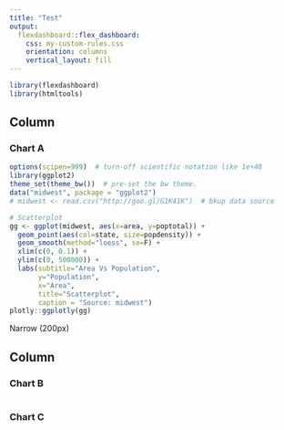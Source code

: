 ```yaml
---
title: "Test"
output: 
  flexdashboard::flex_dashboard:
    css: my-custom-rules.css
    orientation: columns
    vertical_layout: fill
---
```


```r
library(flexdashboard)
library(htmltools)
```

Column {data-width=650}
-----------------------------------------------------------------------

### Chart A
<div id="parent">
  <div id="wide">
```r
options(scipen=999)  # turn-off scientific notation like 1e+48
library(ggplot2)
theme_set(theme_bw())  # pre-set the bw theme.
data("midwest", package = "ggplot2")
# midwest <- read.csv("http://goo.gl/G1K41K")  # bkup data source

# Scatterplot
gg <- ggplot(midwest, aes(x=area, y=poptotal)) + 
  geom_point(aes(col=state, size=popdensity)) + 
  geom_smooth(method="loess", se=F) + 
  xlim(c(0, 0.1)) + 
  ylim(c(0, 500000)) + 
  labs(subtitle="Area Vs Population", 
       y="Population", 
       x="Area", 
       title="Scatterplot", 
       caption = "Source: midwest")
plotly::ggplotly(gg)
```
</div>
  <div id="narrow">Narrow (200px)</div>
</div>


Column {data-width=350}
-----------------------------------------------------------------------

### Chart B

```r

```

### Chart C

```r

```

